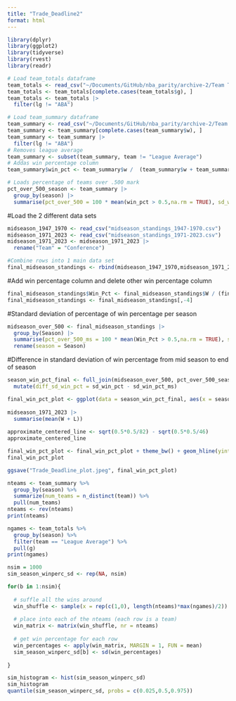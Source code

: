 ```yaml
---
title: "Trade_Deadline2"
format: html
---
```


```r
library(dplyr)
library(ggplot2)
library(tidyverse)
library(rvest)
library(readr)

# Load team_totals dataframe
team_totals <- read_csv("~/Documents/GitHub/nba_parity/archive-2/Team Totals.csv")
team_totals <- team_totals[complete.cases(team_totals$g), ]
team_totals <- team_totals |>
  filter(lg != "ABA")

# Load team_summary dataframe
team_summary <- read_csv("~/Documents/GitHub/nba_parity/archive-2/Team Summaries.csv")
team_summary <- team_summary[complete.cases(team_summary$w), ]
team_summary <- team_summary |>
  filter(lg != "ABA")
# Removes league average
team_summary <- subset(team_summary, team != "League Average")
# Addas win percentage column
team_summary$win_pct <- team_summary$w /  (team_summary$w + team_summary$l)

# Loads percentage of teams over .500 mark
pct_over_500_season <- team_summary |>
  group_by(season) |>
  summarise(pct_over_500 = 100 * mean(win_pct > 0.5,na.rm = TRUE), sd_win_pct = sd(win_pct))

```


#Load the 2 different data sets
```r
midseason_1947_1970 <- read_csv("midseason_standings_1947-1970.csv")
midseason_1971_2023 <- read_csv("midseason_standings_1971-2023.csv")
midseason_1971_2023 <- midseason_1971_2023 |>
  rename("Team" = "Conference")
```



```r
#Combine rows into 1 main data set
final_midseason_standings <- rbind(midseason_1947_1970,midseason_1971_2023)
```


#Add win percentage column and delete other win percentage column
```r
final_midseason_standings$Win_Pct <- final_midseason_standings$W / (final_midseason_standings$W + final_midseason_standings$L)
final_midseason_standings <- final_midseason_standings[,-4]
```


#Standard deviation of percentage of win percentage per season
```r
midseason_over_500 <- final_midseason_standings |>
  group_by(Season) |>
  summarise(pct_over_500_ms = 100 * mean(Win_Pct > 0.5,na.rm = TRUE), sd_win_pct_ms = sd(Win_Pct)) |>
  rename(season = Season)
```


#Difference in standard deviation of win percentage from mid season to end of season
```r
season_win_pct_final <- full_join(midseason_over_500, pct_over_500_season, by = "season") |>
  mutate(diff_sd_win_pct = sd_win_pct - sd_win_pct_ms)

final_win_pct_plot <- ggplot(data = season_win_pct_final, aes(x = season, y = diff_sd_win_pct)) + geom_point() + stat_smooth(span = 0.2, color = "red", se = FALSE) + labs(x = "Season", y = "Difference in Variability of Win Percentage") + ggtitle("Effect of Trade Deadline on Variability of Win Percentage Per Season")
  
midseason_1971_2023 |>
  summarise(mean(W + L))
  
approximate_centered_line <- sqrt(0.5*0.5/82) - sqrt(0.5*0.5/46)
approximate_centered_line

final_win_pct_plot <- final_win_pct_plot + theme_bw() + geom_hline(yintercept = approximate_centered_line, linetype = 2)
final_win_pct_plot

ggsave("Trade_Deadline_plot.jpeg", final_win_pct_plot)
```




```r
nteams <- team_summary %>%
  group_by(season) %>%
  summarize(num_teams = n_distinct(team)) %>%
  pull(num_teams)
nteams <- rev(nteams)
print(nteams)

ngames <- team_totals %>%
  group_by(season) %>%
  filter(team == "League Average") %>%
  pull(g)
print(ngames)

nsim = 1000
sim_season_winperc_sd <- rep(NA, nsim)

for(b in 1:nsim){
  
  # suffle all the wins around
  win_shuffle <- sample(x = rep(c(1,0), length(nteams)*max(ngames)/2))
  
  # place into each of the nteams (each row is a team)
  win_matrix <- matrix(win_shuffle, nr = nteams)
  
  # get win percentage for each row
  win_percentages <- apply(win_matrix, MARGIN = 1, FUN = mean)
  sim_season_winperc_sd[b] <- sd(win_percentages)
  
}

sim_histogram <- hist(sim_season_winperc_sd)
sim_histogram
quantile(sim_season_winperc_sd, probs = c(0.025,0.5,0.975))
```


